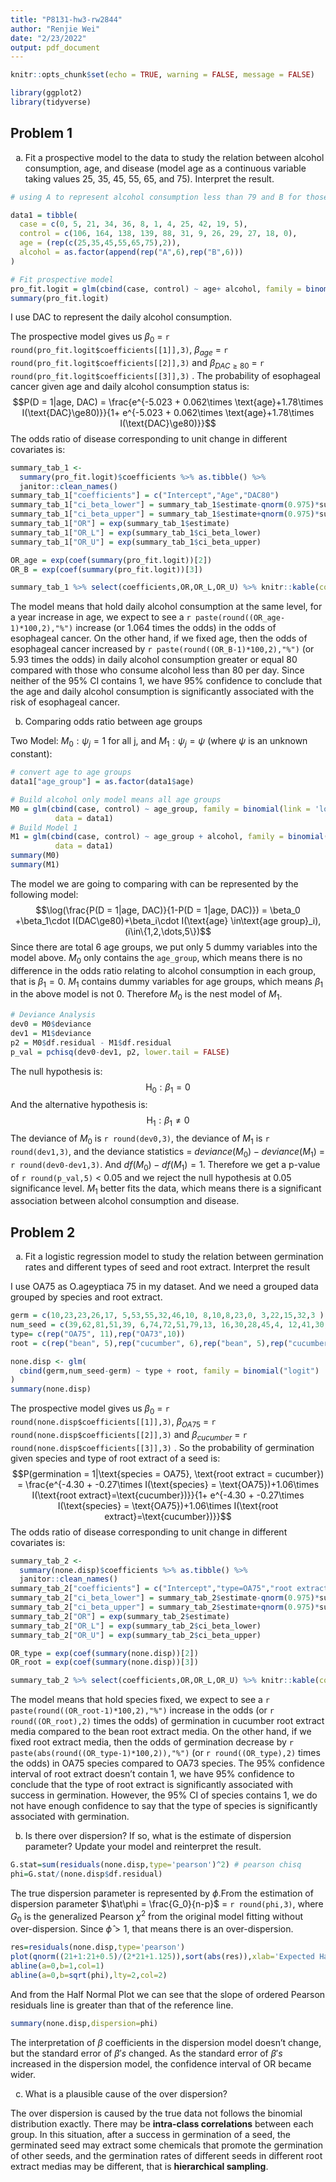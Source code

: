 ```yaml
---
title: "P8131-hw3-rw2844"
author: "Renjie Wei"
date: "2/23/2022"
output: pdf_document
---
```


```r
knitr::opts_chunk$set(echo = TRUE, warning = FALSE, message = FALSE)
```

```r
library(ggplot2)
library(tidyverse)
```

## Problem 1

(a) Fit a prospective model to the data to study the relation between alcohol consumption, age, and disease (model age as a continuous variable taking values 25, 35, 45, 55, 65, and 75). Interpret the result.

```r
# using A to represent alcohol consumption less than 79 and B for those greate or equals to 80 per day

data1 = tibble(
  case = c(0, 5, 21, 34, 36, 8, 1, 4, 25, 42, 19, 5),
  control = c(106, 164, 138, 139, 88, 31, 9, 26, 29, 27, 18, 0),
  age = (rep(c(25,35,45,55,65,75),2)),
  alcohol = as.factor(append(rep("A",6),rep("B",6)))
)
```


```r
# Fit prospective model
pro_fit.logit = glm(cbind(case, control) ~ age+ alcohol, family = binomial(link = 'logit'), data = data1)
summary(pro_fit.logit)
```
I use DAC to represent the daily alcohol consumption.

The prospective model gives us $\beta_0$ = `r round(pro_fit.logit$coefficients[[1]],3)`, $\beta_{age}$ = `r round(pro_fit.logit$coefficients[[2]],3)` and $\beta_{DAC\ge80}$ = `r round(pro_fit.logit$coefficients[[3]],3)` . The probability of esophageal cancer given age and daily alcohol consumption status is:
$$P(D = 1|age, DAC) = \frac{e^{-5.023 + 0.062\times \text{age}+1.78\times I(\text{DAC}\ge80)}}{1+ e^{-5.023 + 0.062\times \text{age}+1.78\times I(\text{DAC}\ge80)}}$$
The odds ratio of disease corresponding to unit change in different covariates is:

```r
summary_tab_1 <-
  summary(pro_fit.logit)$coefficients %>% as.tibble() %>% 
  janitor::clean_names()
summary_tab_1["coefficients"] = c("Intercept","Age","DAC80")
summary_tab_1["ci_beta_lower"] = summary_tab_1$estimate-qnorm(0.975)*summary_tab_1$std_error
summary_tab_1["ci_beta_upper"] = summary_tab_1$estimate+qnorm(0.975)*summary_tab_1$std_error
summary_tab_1["OR"] = exp(summary_tab_1$estimate)
summary_tab_1["OR_L"] = exp(summary_tab_1$ci_beta_lower)
summary_tab_1["OR_U"] = exp(summary_tab_1$ci_beta_upper)

OR_age = exp(coef(summary(pro_fit.logit))[2])
OR_B = exp(coef(summary(pro_fit.logit))[3])

summary_tab_1 %>% select(coefficients,OR,OR_L,OR_U) %>% knitr::kable(col.names = c("Coefficients", "OR", expression("95% CI of OR lower limits"),expression("95% CI of OR upper limits")),digits = 3)
```

The model means that hold daily alcohol consumption at the same level, for a year increase in age, we expect to see a `r paste(round((OR_age-1)*100,2),"%")` increase (or 1.064 times the odds) in the odds of esophageal cancer. On the other hand, if we fixed age, then the odds of esophageal cancer increased by `r paste(round((OR_B-1)*100,2),"%")` (or 5.93 times the odds) in daily alcohol consumption greater or equal 80 compared with those who consume alcohol less than 80 per day. Since neither of the 95% CI contains 1, we have 95% confidence to conclude that the age and daily alcohol consumption is significantly associated with the risk of esophageal cancer.

(b) Comparing odds ratio between age groups

Two Model: $M_0: \psi_j=1$ for all j, and $M_1: \psi_j = \psi \ (\text{where}\ \psi\ \text{is an unknown constant})$:

```r
# convert age to age groups
data1["age_group"] = as.factor(data1$age)

# Build alcohol only model means all age groups 
M0 = glm(cbind(case, control) ~ age_group, family = binomial(link = 'logit'),
          data = data1)
# Build Model 1
M1 = glm(cbind(case, control) ~ age_group + alcohol, family = binomial(link = 'logit'),
          data = data1)
summary(M0)
summary(M1)
```

The model we are going to comparing with can be represented by the following model:
$$\log(\frac{P(D = 1|age, DAC)}{1-P(D = 1|age, DAC)}) = \beta_0 +\beta_1\cdot I(DAC\ge80)+\beta_i\cdot I(\text{age} \in\text{age group}_i),(i\in\{1,2,\dots,5\})$$
Since there are total 6 age groups, we put only 5 dummy variables into the model above.
$M_0$ only contains the `age_group`, which means there is no difference in the odds ratio relating to alcohol consumption in each group, that is $\beta_1=0$. $M_1$ contains dummy variables for age groups, which means $\beta_1$ in the above model is not 0. Therefore $M_0$ is the nest model of $M_1$.

```r
# Deviance Analysis
dev0 = M0$deviance
dev1 = M1$deviance
p2 = M0$df.residual - M1$df.residual
p_val = pchisq(dev0-dev1, p2, lower.tail = FALSE)
```

The null hypothesis is:
$$\text{H}_0:\beta_1=0$$
And the alternative hypothesis is:
$$\text{H}_1:\beta_1\neq0$$
The deviance of $M_0$ is `r round(dev0,3)`, the deviance of $M_1$ is `r round(dev1,3)`, and the deviance statistics = $deviance(M_0)-deviance(M_1)$ = `r round(dev0-dev1,3)`. And $df(M_0)-df(M_1) =  1$. Therefore we get a p-value of `r round(p_val,5)` < 0.05 and we reject the null hypothesis at 0.05 significance level. $M_1$ better fits the data, which means there is a significant association between alcohol consumption and disease.

## Problem 2

(a) Fit a logistic regression model to study the relation between germination rates and different types of seed and root extract. Interpret the result

I use OA75 as O.ageyptiaca 75 in my dataset. And we need a grouped data grouped by species and root extract.
```r
germ = c(10,23,23,26,17, 5,53,55,32,46,10, 8,10,8,23,0, 3,22,15,32,3 )
num_seed = c(39,62,81,51,39, 6,74,72,51,79,13, 16,30,28,45,4, 12,41,30,51,7)
type= c(rep("OA75", 11),rep("OA73",10))
root = c(rep("bean", 5),rep("cucumber", 6),rep("bean", 5),rep("cucumber", 5))
```
```r
none.disp <- glm(
  cbind(germ,num_seed-germ) ~ type + root, family = binomial("logit")
)
summary(none.disp)

```
The prospective model gives us $\beta_0$ = `r round(none.disp$coefficients[[1]],3)`, $\beta_{OA75}$ = `r round(none.disp$coefficients[[2]],3)` and $\beta_{cucumber}$ = `r round(none.disp$coefficients[[3]],3)` . So the probability of germination given species and type of root extract of a seed is:
$$P(germination = 1|\text{species = OA75}, \text{root extract = cucumber}) = \frac{e^{-4.30 + -0.27\times I(\text{species} = \text{OA75})+1.06\times I(\text{root extract}=\text{cucumber})}}{1+ e^{-4.30 + -0.27\times I(\text{species} = \text{OA75})+1.06\times I(\text{root extract}=\text{cucumber})}}$$
The odds ratio of disease corresponding to unit change in different covariates is:

```r
summary_tab_2 <-
  summary(none.disp)$coefficients %>% as.tibble() %>% 
  janitor::clean_names()
summary_tab_2["coefficients"] = c("Intercept","type=OA75","root extract=cucumber")
summary_tab_2["ci_beta_lower"] = summary_tab_2$estimate-qnorm(0.975)*summary_tab_2$std_error
summary_tab_2["ci_beta_upper"] = summary_tab_2$estimate+qnorm(0.975)*summary_tab_2$std_error
summary_tab_2["OR"] = exp(summary_tab_2$estimate)
summary_tab_2["OR_L"] = exp(summary_tab_2$ci_beta_lower)
summary_tab_2["OR_U"] = exp(summary_tab_2$ci_beta_upper)

OR_type = exp(coef(summary(none.disp))[2])
OR_root = exp(coef(summary(none.disp))[3])

summary_tab_2 %>% select(coefficients,OR,OR_L,OR_U) %>% knitr::kable(col.names = c("Coefficients", "OR", expression("95% CI of OR lower limits"),expression("95% CI of OR upper limits")),digits = 3)
```

The model means that hold species fixed, we expect to see a `r paste(round((OR_root-1)*100,2),"%")` increase in the odds (or `r round((OR_root),2)` times the odds) of germination in cucumber root extract media compared to the bean root extract media. On the other hand, if we fixed root extract media, then the odds of germination decrease by `r paste(abs(round((OR_type-1)*100,2)),"%")` (or `r round((OR_type),2)` times the odds) in OA75 species compared to OA73 species. The 95% confidence interval of root extract doesn't contain 1, we have 95% confidence to conclude that the type of root extract is significantly associated with success in germination. However, the 95% CI of species contains 1, we do not have enough confidence to say that the type of species is significantly associated with germination.


(b) Is there over dispersion? If so, what is the estimate of dispersion parameter? Update your model and reinterpret the result.

```r
G.stat=sum(residuals(none.disp,type='pearson')^2) # pearson chisq 
phi=G.stat/(none.disp$df.residual)

```
The true dispersion parameter is represented by $\phi$.From the estimation of dispersion parameter $\hat\phi = \frac{G_0}{n-p}$ = `r round(phi,3)`, where $G_0$ is the generalized Pearson $\chi^2$ from the original model fitting without over-dispersion. Since $\hat\phi>1$, that means there is an over-dispersion.

```r
res=residuals(none.disp,type='pearson')
plot(qnorm((21+1:21+0.5)/(2*21+1.125)),sort(abs(res)),xlab='Expected Half-Normal Order Stats',ylab='Ordered Abs Pearson Residuals')
abline(a=0,b=1,col=1)
abline(a=0,b=sqrt(phi),lty=2,col=2)
```
And from the Half Normal Plot we can see that the slope of ordered Pearson residuals line is greater than that of the reference line.

```r
summary(none.disp,dispersion=phi)
```

The interpretation of $\beta$ coefficients in the dispersion model doesn't change, but the standard error of $\beta's$ changed. As the standard error of $\beta's$ increased in the dispersion model, the confidence interval of OR became wider.

(c) What is a plausible cause of the over dispersion?

The over dispersion is caused by the true data not follows the binomial distribution exactly.
There may be **intra-class correlations** between each group. In this situation, after a success in germination of a seed, the germinated seed may extract some chemicals that promote the germination of other seeds, and the germination
rates of different seeds in different root extract medias may be different, that is **hierarchical sampling**.